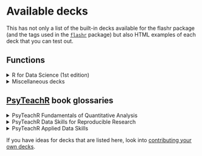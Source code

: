 # Available decks

This has not only a list of the built-in decks available for the flashr package (and the tags used in the [`flashr`](https://jeffreyrstevens.github.io/flashr/) package) but also HTML examples of each deck that you can test out.

## Functions

<details>

<summary>R for Data Science (1st edition)</summary>

-   <a href = "decks/r4ds1.html" target="_blank">Ch. 1 Introduction</a>: `r4ds1`
-   <a href = "decks/r4ds3.html" target="_blank">Ch. 3 Data visualization</a>: `r4ds3`
-   <a href = "decks/r4ds5.html" target="_blank">Ch. 5 Data transformation</a>: `r4ds5`
-   <a href = "decks/r4ds7.html" target="_blank">Ch. 7 Exploratory data analysis</a>: `r4ds7`
-   <a href = "decks/r4ds8.html" target="_blank">Ch. 8 Workflow: projects</a>: `r4ds8`
-   <a href = "decks/r4ds10.html" target="_blank">Ch. 10 Tibbles</a>: `r4ds10`
-   <a href = "decks/r4ds11.html" target="_blank">Ch. 11 Data import</a>: `r4ds11`
-   <a href = "decks/r4ds12.html" target="_blank">Ch. 12 Tidy data</a>: `r4ds12`
-   <a href = "decks/r4ds13.html" target="_blank">Ch. 13 Relational data</a>: `r4ds13`
-   <a href = "decks/r4ds14.html" target="_blank">Ch. 14 Strings</a>: `r4ds14`
-   <a href = "decks/r4ds15.html" target="_blank">Ch. 15 Factors</a>: `r4ds15`
-   <a href = "decks/r4ds16.html" target="_blank">Ch. 16 Dates and times</a>: `r4ds16`
-   <a href = "decks/r4ds18.html" target="_blank">Ch. 18 Pipes</a>: `r4ds18`
-   <a href = "decks/r4ds20.html" target="_blank">Ch. 20 Vectors</a>: `r4ds20`
-   <a href = "decks/r4ds21.html" target="_blank">Ch. 21 Iteration</a>: `r4ds21`
-   <a href = "decks/r4ds23.html" target="_blank">Ch. 23 Model basics</a>: `r4ds23`
-   <a href = "decks/r4ds25.html" target="_blank">Ch. 25 Many models</a>: `r4ds25`
-   <a href = "decks/r4ds27.html" target="_blank">Ch. 27 R Markdown</a>: `r4ds27`
-   <a href = "decks/r4ds28.html" target="_blank">Ch. 28 Graphics for communication</a>: `r4ds28`
-   <a href = "decks/r4ds29.html" target="_blank">Ch. 29 R Markdown formats</a>: `r4ds29`
-   <a href = "decks/r4ds30.html" target="_blank">Ch. 30 R Markdown workflow</a>: `r4ds30`

</details>

<details>

<summary>Miscellaneous decks</summary>

-   <a href = "decks/data_types.html" target="_blank">Data types</a>: `data_types`
-   <a href = "decks/operators.html" target="_blank">Operators</a>: `operators`
-   <a href = "decks/vectors.html" target="_blank">Vectors</a>: `vectors`

</details>

## [PsyTeachR](https://psyteachr.github.io/) book glossaries

<details>

<summary>PsyTeachR Fundamentals of Quantitative Analysis</summary>

-   <a href = "decks/psyteachr_fqa1.html" target="_blank">Ch. 1 Programming basics</a>: `psyteachr_fqa1`
-   <a href = "decks/psyteachr_fqa2.html" target="_blank">Ch. 2 Intro to R</a>: `psyteachr_fqa2`
-   <a href = "decks/psyteachr_fqa3.html" target="_blank">Ch. 3 Starting with data</a>: `psyteachr_fqa3`
-   <a href = "decks/psyteachr_fqa4.html" target="_blank">Ch. 4 Data wrangling 1</a>: `psyteachr_fqa4`
-   <a href = "decks/psyteachr_fqa5.html" target="_blank">Ch. 5 Data wrangling 2</a>: `psyteachr_fqa5`
-   <a href = "decks/psyteachr_fqa6.html" target="_blank">Ch. 6 Data wrangling 3</a>: `psyteachr_fqa6`
-   <a href = "decks/psyteachr_fqa7.html" target="_blank">Ch. 7 Intro to data visualisation</a>: `psyteachr_fqa7`
-   <a href = "decks/psyteachr_fqa8.html" target="_blank">Ch. 8 Probability</a>: `psyteachr_fqa8`
-   <a href = "decks/psyteachr_fqa9.html" target="_blank">Ch. 9 Correlations</a>: `psyteachr_fqa9`
-   <a href = "decks/psyteachr_fqa10.html" target="_blank">Ch. 10 t-tests</a>: `psyteachr_fqa10`
-   <a href = "decks/psyteachr_fqa11.html" target="_blank">Ch. 11 Power and effect sizes</a>: `psyteachr_fqa11`
-   <a href = "decks/psyteachr_fqa12.html" target="_blank">Ch. 12 Screening data</a>: `psyteachr_fqa12`
-   <a href = "decks/psyteachr_fqa13.html" target="_blank">Ch. 13 Visualisation</a>: `psyteachr_fqa13`
-   <a href = "decks/psyteachr_fqa14.html" target="_blank">Ch. 14 One-way ANOVA</a>: `psyteachr_fqa14`
-   <a href = "decks/psyteachr_fqa15.html" target="_blank">Ch. 15 Factorial ANOVA</a>: `psyteachr_fqa15`
-   <a href = "decks/psyteachr_fqa16.html" target="_blank">Ch. 16 Regression</a>: `psyteachr_fqa16`
-   <a href = "decks/psyteachr_fqa17.html" target="_blank">Ch. 17 Multiple regression</a>: `psyteachr_fqa17`

</details>

<details>

<summary>PsyTeachR Data Skills for Reproducible Research</summary>

-   <a href = "decks/psyteachr_dsrr1.html" target="_blank">Ch. 1 Getting started: `psyteachr_dsrr1`
-   <a href = "decks/psyteachr_dsrr2.html" target="_blank">Ch. 2 Reproducible workflows</a>: `psyteachr_dsrr2`
-   <a href = "decks/psyteachr_dsrr3.html" target="_blank">Ch. 3 Data visualisation</a>: `psyteachr_dsrr3`
-   <a href = "decks/psyteachr_dsrr4.html" target="_blank">Ch. 4 Working with data</a>: `psyteachr_dsrr4`
-   <a href = "decks/psyteachr_dsrr5.html" target="_blank">Ch. 5 Data relations</a>: `psyteachr_dsrr5`
-   <a href = "decks/psyteachr_dsrr6.html" target="_blank">Ch. 6 Tidy data</a>: `psyteachr_dsrr6`
-   <a href = "decks/psyteachr_dsrr7.html" target="_blank">Ch. 7 Data wrangling</a>: `psyteachr_dsrr7`
-   <a href = "decks/psyteachr_dsrr8.html" target="_blank">Ch. 8 Introduction to GLM</a>: `psyteachr_dsrr8`
-   <a href = "decks/psyteachr_dsrr9.html" target="_blank">Ch. 9 Iteration & functions</a>: `psyteachr_dsrr9`
-   <a href = "decks/psyteachr_dsrr10.html" target="_blank">Ch. 10 Probability & simulation</a>: `psyteachr_dsrr10`

</details>

<details>

<summary>PsyTeachR Applied Data Skills</summary>

-   <a href = "decks/psyteachr_ads1.html" target="_blank">Ch. 1 Intro to R and RStudio</a>: `psyteachr_ads1`
-   <a href = "decks/psyteachr_ads2.html" target="_blank">Ch. 2 Reports with R Markdown</a>: `psyteachr_ads2`
-   <a href = "decks/psyteachr_ads3.html" target="_blank">Ch. 3 Data visualisation</a>: `psyteachr_ads3`
-   <a href = "decks/psyteachr_ads4.html" target="_blank">Ch. 4 Data import</a>: `psyteachr_ads4`
-   <a href = "decks/psyteachr_ads5.html" target="_blank">Ch. 5 Data summaries</a>: `psyteachr_ads5`
-   <a href = "decks/psyteachr_ads6.html" target="_blank">Ch. 6 Practice report</a>: `psyteachr_ads6`
-   <a href = "decks/psyteachr_ads7.html" target="_blank">Ch. 7 Data relations</a>: `psyteachr_ads7`
-   <a href = "decks/psyteachr_ads8.html" target="_blank">Ch. 8 Data tidying</a>: `psyteachr_ads8`
-   <a href = "decks/psyteachr_ads9.html" target="_blank">Ch. 9 Data wrangling</a>: `psyteachr_ads9`
-   <a href = "decks/psyteachr_ads10.html" target="_blank">Ch. 10 Customising visualisations & reports</a>: `psyteachr_ads10`

</details>

If you have ideas for decks that are listed here, look into [contributing your own decks](contribute.html).